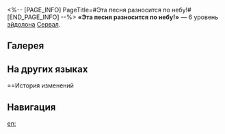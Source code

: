 <%-- [PAGE_INFO]
PageTitle=#Эта песня разносится по небу!#
[END_PAGE_INFO] --%>
{{Эйдолон Инфобокс
|Название         = Эта песня разносится по небу!
|Изображение      = Эйдолон Эта песня разносится по небу!.png
|Персонаж         = Сервал
|Уровень          = 6
|Длительность     = 
|Описание         = Наносимый противникам со статусом Шок урон Сервал повышается на 30%.
|Свойство1        = 
|Масштабирование1 = 
}}
'''«Эта песня разносится по небу!»''' — 6 уровень [[эйдолон]]а [[Сервал]].

==Галерея==
{{Галерея|position=left|captionalign=center
|Персонаж Сервал Эйдолон 6.png|Осколок Эйдолона
}}

==На других языках==
{{На других языках
|en   = This Song Rocks to Heaven!
|zhs  = 这一曲，贯穿天穹！
|zht  = 這一曲，貫穿天穹！
|ja   = この{{Rubi|一曲|いっきょく}}、
{{Rubi|天穹|てんきゅう}}を{{Rubi|貫|つらぬ}}く！
|ko   = 천공을 가르는 노래!
|es   = ¡Esta canción resuena en el cielo!
|fr   = Une chanson qui envoie du lourd&nbsp;!
|ru   = Эта песня разносится по небу!
|th   = This Song Rocks to Heaven!
|vi   = Bản Nhạc Này, Xuyên Qua Bầu Trời!
|de   = Dieses Lied hallt durch den Himmel!
|id   = This Song Rocks to Heaven!
|pt   = Essa Música Abala os Céus!
}}

==История изменений
{{История изменений|3.5}}

==Навигация==
{{Навык Навбокс|Сервал}}

[[en:]]